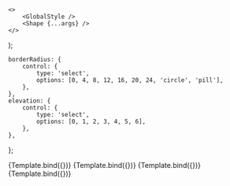

<Meta component={Shape} title="Foundations/Shape" />

    <>
        <GlobalStyle />
        <Shape {...args} />
    </>
);

    borderRadius: {
        control: {
            type: 'select',
            options: [0, 4, 8, 12, 16, 20, 24, 'circle', 'pill'],
        },
    },
    elevation: {
        control: {
            type: 'select',
            options: [0, 1, 2, 3, 4, 5, 6],
        },
    },
};

<Canvas>
    <Story
        name="Rectangle"
        argTypes={argTypes}
        args={{
            borderRadius: 0,
            elevation: 0,
            component: 'section',
            width: 300,
            height: 300,
        }}
    >
        {Template.bind({})}
    </Story>
    <Story
        name="Rounded Rectangle"
        argTypes={argTypes}
        args={{
            borderRadius: 16,
            elevation: 1,
            component: 'section',
            width: 300,
            height: 300,
        }}
    >
        {Template.bind({})}
    </Story>
    <Story
        name="Pill"
        argTypes={argTypes}
        args={{
            borderRadius: 'pill',
            elevation: 2,
            component: 'section',
            width: 300,
            height: 100,
        }}
    >
        {Template.bind({})}
    </Story>
    <Story
        name="Circle"
        argTypes={argTypes}
        args={{
            borderRadius: 'circle',
            elevation: 3,
            component: 'section',
            width: 300,
            height: 100,
        }}
    >
        {Template.bind({})}
    </Story>
</Canvas>
